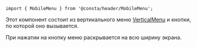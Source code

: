 
```tsx
import { MobileMenu } from '@consta/header/MobileMenu';
```

Этот компонент состоит из вертикального меню [VerticalMenu](##LIBS.LIB.STAND/lib:header/stand:components-verticalmenu-stable) и кнопки, по которой оно вызывается.

При нажатии на кнопку меню раскрывается на всю ширину экрана.
